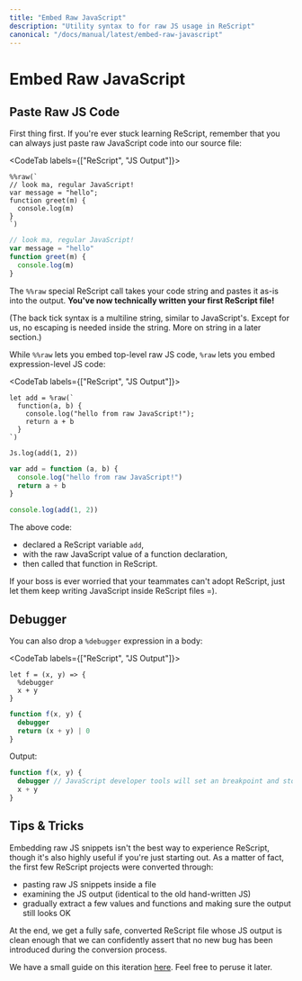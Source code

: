 ```yaml
---
title: "Embed Raw JavaScript"
description: "Utility syntax to for raw JS usage in ReScript"
canonical: "/docs/manual/latest/embed-raw-javascript"
---
```


# Embed Raw JavaScript

## Paste Raw JS Code

First thing first. If you're ever stuck learning ReScript, remember that you can always just paste raw JavaScript code into our source file:

<CodeTab labels={["ReScript", "JS Output"]}>

```res example
%%raw(`
// look ma, regular JavaScript!
var message = "hello";
function greet(m) {
  console.log(m)
}
`)
```

```js
// look ma, regular JavaScript!
var message = "hello"
function greet(m) {
  console.log(m)
}
```

</CodeTab>

The `%%raw` special ReScript call takes your code string and pastes it as-is into the output. **You've now technically written your first ReScript file!**

(The back tick syntax is a multiline string, similar to JavaScript's. Except for us, no escaping is needed inside the string. More on string in a later section.)

While `%%raw` lets you embed top-level raw JS code, `%raw` lets you embed expression-level JS code:

<CodeTab labels={["ReScript", "JS Output"]}>

```res example
let add = %raw(`
  function(a, b) {
    console.log("hello from raw JavaScript!");
    return a + b
  }
`)

Js.log(add(1, 2))
```

```js
var add = function (a, b) {
  console.log("hello from raw JavaScript!")
  return a + b
}

console.log(add(1, 2))
```

</CodeTab>

The above code:

- declared a ReScript variable `add`,
- with the raw JavaScript value of a function declaration,
- then called that function in ReScript.

If your boss is ever worried that your teammates can't adopt ReScript, just let them keep writing JavaScript inside ReScript files =).

## Debugger

You can also drop a `%debugger` expression in a body:

<CodeTab labels={["ReScript", "JS Output"]}>

```res example
let f = (x, y) => {
  %debugger
  x + y
}
```

```js
function f(x, y) {
  debugger
  return (x + y) | 0
}
```

</CodeTab>

Output:

```js
function f(x, y) {
  debugger // JavaScript developer tools will set an breakpoint and stop here
  x + y
}
```

## Tips & Tricks

Embedding raw JS snippets isn't the best way to experience ReScript, though it's also highly useful if you're just starting out. As a matter of fact, the first few ReScript projects were converted through:

- pasting raw JS snippets inside a file
- examining the JS output (identical to the old hand-written JS)
- gradually extract a few values and functions and making sure the output still looks OK

At the end, we get a fully safe, converted ReScript file whose JS output is clean enough that we can confidently assert that no new bug has been introduced during the conversion process.

We have a small guide on this iteration [here](converting-from-js.md). Feel free to peruse it later.
